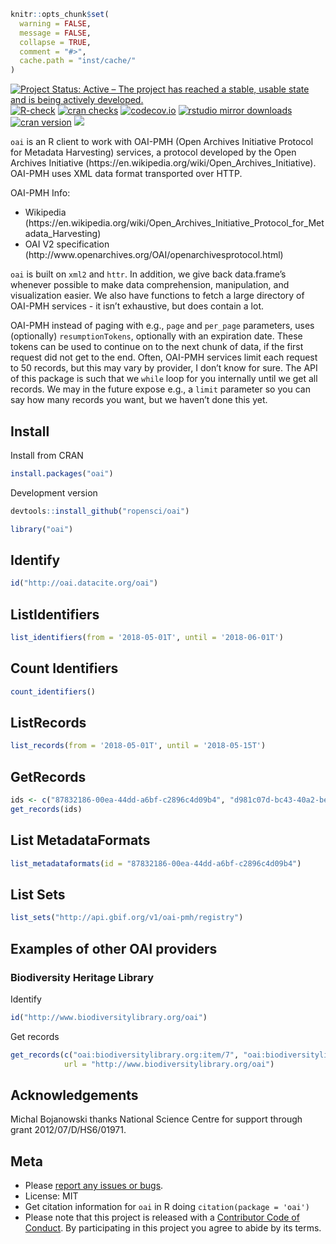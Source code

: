 ```r
knitr::opts_chunk$set(
  warning = FALSE,
  message = FALSE,
  collapse = TRUE,
  comment = "#>",
  cache.path = "inst/cache/"
)
```

[![Project Status: Active – The project has reached a stable, usable state and is being actively developed.](https://www.repostatus.org/badges/latest/active.svg)](https://www.repostatus.org/#active)
[![R-check](https://github.com/ropensci/oai/actions/workflows/R-check.yml/badge.svg)](https://github.com/ropensci/oai/actions/workflows/R-check.yml)
[![cran checks](https://cranchecks.info/badges/worst/oai)](https://cranchecks.info/pkgs/oai)
[![codecov.io](https://codecov.io/github/ropensci/oai/coverage.svg?branch=master)](https://codecov.io/github/ropensci/oai?branch=master) 
[![rstudio mirror downloads](https://cranlogs.r-pkg.org/badges/oai?color=2ED968)](https://github.com/r-hub/cranlogs.app) 
[![cran version](https://www.r-pkg.org/badges/version/oai)](https://cran.r-project.org/package=oai) 
[![](https://badges.ropensci.org/19_status.svg)](https://github.com/ropensci/onboarding/issues/19)

`oai` is an R client to work with OAI-PMH (Open Archives Initiative Protocol for Metadata Harvesting) services, a protocol developed by the Open Archives Initiative (https://en.wikipedia.org/wiki/Open_Archives_Initiative). OAI-PMH uses XML data format transported over HTTP.

OAI-PMH Info:

* Wikipedia (https://en.wikipedia.org/wiki/Open_Archives_Initiative_Protocol_for_Metadata_Harvesting)
* OAI V2 specification (http://www.openarchives.org/OAI/openarchivesprotocol.html)

`oai` is built on `xml2` and `httr`. In addition, we give back data.frame's whenever possible to make data comprehension, manipulation, and visualization easier. We also have functions to fetch a large directory of OAI-PMH services - it isn't exhaustive, but does contain a lot.

OAI-PMH instead of paging with e.g., `page` and `per_page` parameters, uses (optionally) `resumptionTokens`, optionally with an expiration date. These tokens can be used to continue on to the next chunk of data, if the first request did not get to the end. Often, OAI-PMH services limit each request to 50 records, but this may vary by provider, I don't know for sure. The API of this package is such that we `while` loop for you internally until we get all records. We may in the future expose e.g., a `limit` parameter so you can say how many records you want, but we haven't done this yet.

## Install

Install from CRAN

```r
install.packages("oai")
```

Development version

```r
devtools::install_github("ropensci/oai")
```

```r
library("oai")
```

## Identify

```r
id("http://oai.datacite.org/oai")
```

## ListIdentifiers

```r
list_identifiers(from = '2018-05-01T', until = '2018-06-01T')
```

## Count Identifiers

```r
count_identifiers()
```

## ListRecords

```r
list_records(from = '2018-05-01T', until = '2018-05-15T')
```

## GetRecords

```r
ids <- c("87832186-00ea-44dd-a6bf-c2896c4d09b4", "d981c07d-bc43-40a2-be1f-e786e25106ac")
get_records(ids)
```

## List MetadataFormats

```r
list_metadataformats(id = "87832186-00ea-44dd-a6bf-c2896c4d09b4")
```

## List Sets

```r
list_sets("http://api.gbif.org/v1/oai-pmh/registry")
```

## Examples of other OAI providers

### Biodiversity Heritage Library

Identify

```r
id("http://www.biodiversitylibrary.org/oai")
```

Get records

```r
get_records(c("oai:biodiversitylibrary.org:item/7", "oai:biodiversitylibrary.org:item/9"),
            url = "http://www.biodiversitylibrary.org/oai")
```


## Acknowledgements

Michal Bojanowski thanks National Science Centre for support through grant 2012/07/D/HS6/01971.


## Meta

* Please [report any issues or bugs](https://github.com/ropensci/oai/issues).
* License: MIT
* Get citation information for `oai` in R doing `citation(package = 'oai')`
* Please note that this project is released with a [Contributor Code of Conduct](https://ropensci.org/code-of-conduct/). By participating in this project you agree to abide by its terms.
